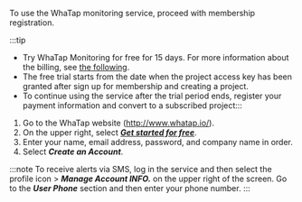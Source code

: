 To use the WhaTap monitoring service, proceed with membership registration.

:::tip

-   Try WhaTap Monitoring for free for 15 days. For more information about the billing, see [the following](../billing/billing.mdx). 
-   The free trial starts from the date when the project access key has been granted after sign up for membership and creating a project.
-   To continue using the service after the trial period ends, register your payment information and convert to a subscribed project:::

1.  Go to the WhaTap website (http://www.whatap.io/).
2.  On the upper right, select **_[Get started for free](https://www.whatap.io/ko/signup/)_**.
3.  Enter your name, email address, password, and company name in order.
4.  Select **_Create an Account_**.

:::note
To receive alerts via SMS, log in the service and then select the profile icon > **_Manage Account INFO._** on the upper right of the screen. Go to the **_User Phone_** section and then enter your phone number.
:::
